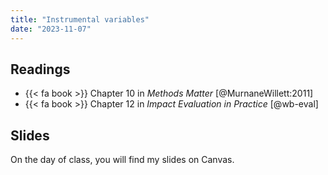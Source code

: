 ```yaml
---
title: "Instrumental variables"
date: "2023-11-07"
---
```


## Readings

- {{< fa book >}} Chapter 10 in *Methods Matter* [@MurnaneWillett:2011]
- {{< fa book >}} Chapter 12 in *Impact Evaluation in Practice* [@wb-eval]

## Slides

On the day of class, you will find my slides on Canvas. 
